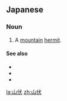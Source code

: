 ==Japanese==
{{ja-kanjitab|山|伏}}

===Noun===
{{ja-noun|やまぶし}}

# A [[mountain]] [[hermit]].

====See also====
* {{pedialite|lang=ja}}
* {{pedialite|Yamabushi}}
* {{ja-r|修験道|しゅげんどう}}

[[la:山伏]]
[[zh:山伏]]